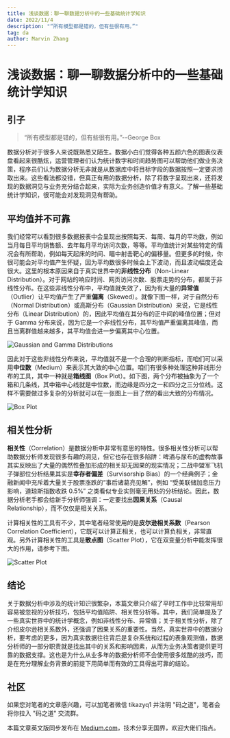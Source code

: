 ```yaml
---
title: 浅谈数据：聊一聊数据分析中的一些基础统计学知识
date: 2022/11/4
description: "“所有模型都是错的，但有些很有用。”"
tag: da
author: Marvin Zhang
---
```


# 浅谈数据：聊一聊数据分析中的一些基础统计学知识

## 引子

> “所有模型都是错的，但有些很有用。”--George Box

数据分析对于很多人来说既熟悉又陌生。数据小白们觉得各种五颜六色的图表仪表盘看起来很酷炫，运营管理者们认为统计数字和时间趋势图可以帮助他们做业务决策，程序员们认为数据分析无非就是从数据库中将目标字段的数据按照一定要求捞取出来。这些看法都没错，但真正有用的数据分析，除了将数字呈现出来，还将发现的数据洞见与业务充分结合起来，实际为业务创造价值才有意义。了解一些基础统计学知识，很可能会对发现洞见有帮助。

## 平均值并不可靠

我们经常可以看到很多数据报表中会呈现出按照每天、每周、每月的平均数，例如当月每日平均销售额、去年每月平均访问次数，等等。平均值统计对某些特定的情况会有所帮助，例如每天起床的时间、瞄中射击靶心的偏移量。但更多的时候，你很可能会对平均值产生怀疑，因为平均数很多时候会上下波动，而且波动幅度还会很大。这里的根本原因来自于真实世界中的**非线性分布**（Non-Linear Distribution）。对于网站的响应时间、网页访问次数、股票走势的分布，都属于非线性分布。在这些非线性分布中，平均值就失效了，因为有大量的**异常值**（Outlier）让平均值产生了严重**偏离**（Skewed）。就像下图一样，对于自然分布（Normal Distribution）或高斯分布（Gaussian Distribution）来说，它是线性分布（Linear Distribution）的，因此平均值在其分布的正中间的峰值位置；但对于 Gamma 分布来说，因为它是一个非线性分布，其平均值严重偏离其峰值，而且当离群值越来越多，其平均值会进一步偏离其中心位置。

![Gaussian and Gamma Distributions](https://tva1.sinaimg.cn/large/008vxvgGly1h7vitc7gvfj31d60ow40o.jpg)

因此对于这些非线性分布来说，平均值就不是一个合理的判断指标，而咱们可以采用**中位数**（Medium）来表示其大致的中心位置。咱们有很多种处理这种非线形分布的工具，其中一种就是**箱线图**（Box Plot）。如下图，两个分布被抽象为了一个箱和几条线，其中箱中心线就是中位数，而边缘是四分之一和四分之三分位线。这样不需要做过多复杂的分析就可以在一张图上一目了然的看出大致的分布情况。

![Box Plot](https://tva1.sinaimg.cn/large/008vxvgGly1h7vj9t68rqj30wa0nymy2.jpg)

## 相关性分析

**相关性**（Correlation）是数据分析中非常有意思的特性。很多相关性分析可以帮助数据分析师发现很多有趣的洞见，但它也存在很多陷阱：啤酒与尿布的虚构故事其实反映出了大量的偶然性叠加形成的相关却无因果的现实情况；二战中盟军飞机子弹部位分析结果其实是**幸存者偏差**（Survisorship Bias）的一个经典例子；金融新闻中充斥着大量关于股票涨跌的“事后诸葛亮见解”，例如 “受美联储加息压力影响，道琼斯指数收跌 0.5%” 之类看似专业实则毫无用处的分析结论。因此，数据分析老手都会给新手分析师强调：一定要找出**因果关系**（Causal Relationship），而不仅仅是相关关系。

计算相关性的工具有不少，其中笔者经常使用的是**皮尔逊相关系数**（Pearson Correlation Coefficient），它既可以计算正相关，也可以计算负相关，非常直观。另外计算相关性的工具是**散点图**（Scatter Plot），它在双变量分析中能发挥很大的作用，请参考下图。

![Scatter Plot](https://tva1.sinaimg.cn/large/008vxvgGly1h7vk6j5lozj30vm0ns75k.jpg)

## 结论

关于数据分析中涉及的统计知识很繁杂，本篇文章只介绍了平时工作中比较常用却容易被忽视的分析技巧，包括平均值陷阱、相关性分析等。其中，我们简单提及了一些真实世界中的统计学概念，例如非线性分布、异常值；关于相关性分析，除了介绍皮尔逊相关系数外，还强调了因果关系的重要性。当然，真实世界中的数据分析，要考虑的更多，因为真实数据往往背后是复杂系统和过程的表象观测值，数据分析师的一部分职责就是找出其中的关系和影响因素，从而为业务决策者提供更可靠的数据支撑。这也是为什么从业多年的数据分析师不会使用很多炫酷的技巧，而是在充分理解业务背景的前提下用简单而有效的工具得出可靠的结论。

## 社区

如果您对笔者的文章感兴趣，可以加笔者微信 tikazyq1 并注明 "码之道"，笔者会将你拉入 "码之道" 交流群。

本篇文章英文版同步发布在 [Medium.com](https://medium.com/@MarvinZhang89/talking-data-some-basic-yet-useful-statistics-in-data-analysis-8f580a5eeb7f)，技术分享无国界，欢迎大佬们指点。
